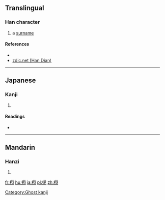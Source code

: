==Translingual==

===Han character===
{{Han char|rn=64|rad=手|as=06|sn=9|four=|canj=手尸一一 (QSMM)|ids=⿰[[扌]][[羽]]}}

# a [[surname]]

====References====
* {{Han ref|kx=0431.171|hdz=31876.091|uh=6327|ud=25383}}
*[http://www.zdic.net/z/1a/js/6327.htm zdic.net (Han Dian)]

----

==Japanese==

===Kanji===
{{ja-kanji|grade=|rs=手06}}

# {{defn|lang=ja|sort=手06}}

====Readings====
* {{ja-readings|on=[[く]] (ku)|kun=}}

[[Category:Ghost kanji]]

----

==Mandarin==

===Hanzi===
{{cmn-hanzi|pin=[[yǔ]] ([[yu3]])|wg=yü<sup>3</sup>}}

# {{defn|lang=cmn|sort=手06}}

[[fr:挧]]
[[hu:挧]]
[[ja:挧]]
[[pl:挧]]
[[zh:挧]]
